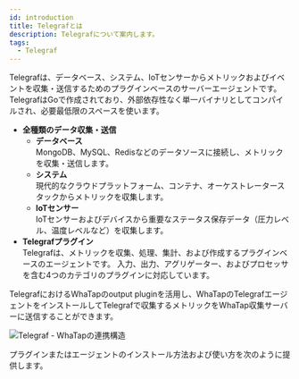 ```yaml
---
id: introduction
title: Telegrafとは
description: Telegrafについて案内します。
tags:
  - Telegraf
---
```



Telegrafは、データベース、システム、IoTセンサーからメトリックおよびイベントを収集・送信するためのプラグインベースのサーバーエージェントです。TelegrafはGoで作成されており、外部依存性なく単一バイナリとしてコンパイルされ、必要最低限のスペースを使います。

-   **全種類のデータ収集・送信**
    -   **データベース**<br/>
          MongoDB、MySQL、Redisなどのデータソースに接続し、メトリックを収集・送信します。 
    -   **システム**<br/>
          現代的なクラウドプラットフォーム、コンテナ、オーケストレータースタックからメトリックを収集します。 
    -   **IoTセンサー**<br/>
          IoTセンサーおよびデバイスから重要なステータス保存データ（圧力レベル、温度レベルなど）を収集します。
-   **Telegrafプラグイン**<br/>
      Telegrafは、メトリックを収集、処理、集計、および作成するプラグインベースのエージェントです。 入力、出力、アグリゲーター、およびプロセッサを含む4つのカテゴリのプラグインに対応しています。

TelegrafにおけるWhaTapのoutput pluginを活用し、WhaTapのTelegrafエージェントをインストールしてTelegrafで収集するメトリックをWhaTap収集サーバーに送信することができます。 

![Telegraf - WhaTapの連携構造](/img/blog_46_01.png)

プラグインまたはエージェントのインストール方法および使い方を次のように提供します。

<DocCardList/>

<!-- 
수집된 데이터는 whatap의 프로젝트 내부에서 확인 가능합니다.
-->
